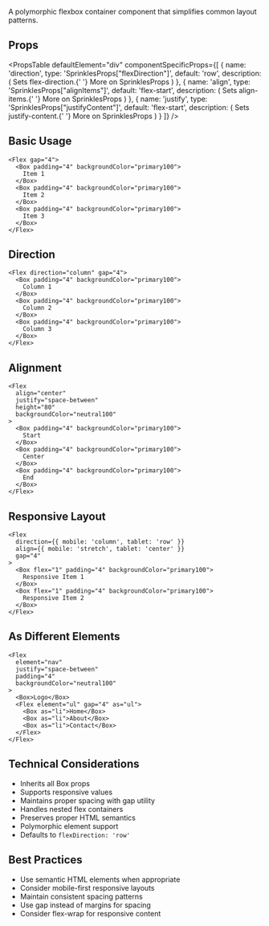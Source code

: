 
A polymorphic flexbox container component that simplifies common layout
patterns.

## Props

<PropsTable
  defaultElement="div"
  componentSpecificProps={[
    {
      name: 'direction',
      type: 'SprinklesProps["flexDirection"]',
      default: 'row',
      description: (
        <Text>
          Sets flex-direction.{' '}
          <Link to="/docs/guides/styles-and-theming/sprinkles">
            More on SprinklesProps
          </Link>
        </Text>
      )
    },
    {
      name: 'align',
      type: 'SprinklesProps["alignItems"]',
      default: 'flex-start',
      description: (
        <Text>
          Sets align-items.{' '}
          <Link to="/docs/guides/styles-and-theming/sprinkles">
            More on SprinklesProps
          </Link>
        </Text>
      )
    },
    {
      name: 'justify',
      type: 'SprinklesProps["justifyContent"]',
      default: 'flex-start',
      description: (
        <Text>
          Sets justify-content.{' '}
          <Link to="/docs/guides/styles-and-theming/sprinkles">
            More on SprinklesProps
          </Link>
        </Text>
      )
    }
  ]}
/>

## Basic Usage

```tsx live
<Flex gap="4">
  <Box padding="4" backgroundColor="primary100">
    Item 1
  </Box>
  <Box padding="4" backgroundColor="primary100">
    Item 2
  </Box>
  <Box padding="4" backgroundColor="primary100">
    Item 3
  </Box>
</Flex>
```

## Direction

```tsx live
<Flex direction="column" gap="4">
  <Box padding="4" backgroundColor="primary100">
    Column 1
  </Box>
  <Box padding="4" backgroundColor="primary100">
    Column 2
  </Box>
  <Box padding="4" backgroundColor="primary100">
    Column 3
  </Box>
</Flex>
```

## Alignment

```tsx live
<Flex
  align="center"
  justify="space-between"
  height="80"
  backgroundColor="neutral100"
>
  <Box padding="4" backgroundColor="primary100">
    Start
  </Box>
  <Box padding="4" backgroundColor="primary100">
    Center
  </Box>
  <Box padding="4" backgroundColor="primary100">
    End
  </Box>
</Flex>
```

## Responsive Layout

```tsx live
<Flex
  direction={{ mobile: 'column', tablet: 'row' }}
  align={{ mobile: 'stretch', tablet: 'center' }}
  gap="4"
>
  <Box flex="1" padding="4" backgroundColor="primary100">
    Responsive Item 1
  </Box>
  <Box flex="1" padding="4" backgroundColor="primary100">
    Responsive Item 2
  </Box>
</Flex>
```

## As Different Elements

```tsx live
<Flex
  element="nav"
  justify="space-between"
  padding="4"
  backgroundColor="neutral100"
>
  <Box>Logo</Box>
  <Flex element="ul" gap="4" as="ul">
    <Box as="li">Home</Box>
    <Box as="li">About</Box>
    <Box as="li">Contact</Box>
  </Flex>
</Flex>
```

## Technical Considerations

- Inherits all Box props
- Supports responsive values
- Maintains proper spacing with gap utility
- Handles nested flex containers
- Preserves proper HTML semantics
- Polymorphic element support
- Defaults to `flexDirection: 'row'`

## Best Practices

- Use semantic HTML elements when appropriate
- Consider mobile-first responsive layouts
- Maintain consistent spacing patterns
- Use gap instead of margins for spacing
- Consider flex-wrap for responsive content
